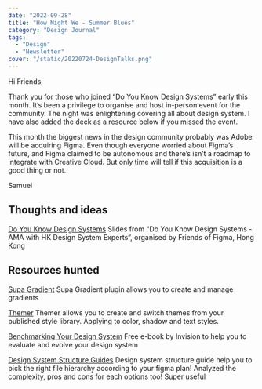 ```yaml
---
date: "2022-09-28"
title: "How Might We - Summer Blues"
category: "Design Journal"
tags:
  - "Design"
  - "Newsletter"
cover: "/static/20220724-DesignTalks.png"
---
```


Hi Friends,

Thank you for those who joined “Do You Know Design Systems” early this month. It’s been a privilege to organise and host in-person event for the community. The night was enlightening covering all about design system. I have also added the deck as a resource below if you missed the event.

This month the biggest news in the design community probably was Adobe will be acquiring Figma. Even though everyone worried about Figma’s future, and Figma claimed to be autonomous and there’s isn’t a roadmap to integrate with Creative Cloud. But only time will tell if this acquisition is a good thing or not.

Samuel

## Thoughts and ideas

[Do You Know Design Systems](https://juxtdesign.cc/resources/do-you-know-design-systems/)
Slides from “Do You Know Design Systems - AMA with HK Design System Experts”, organised by Friends of Figma, Hong Kong

## Resources hunted

[Supa Gradient](https://juxtdesign.cc/resources/supa-gradient/)
Supa Gradient plugin allows you to create and manage gradients

[Themer](https://juxtdesign.cc/resources/themer/)
Themer allows you to create and switch themes from your published style library. Applying to color, shadow and text styles.

[Benchmarking Your Design System](https://juxtdesign.cc/resources/benchmarking-your-design-system/)
Free e-book by Invision to help you to evaluate and evolve your design system

[Design System Structure Guides](https://juxtdesign.cc/resources/design-system-structure/)
Design system structure guide help you to pick the right file hierarchy according to your figma plan! Analyzed the complexity, pros and cons for each options too! Super useful
